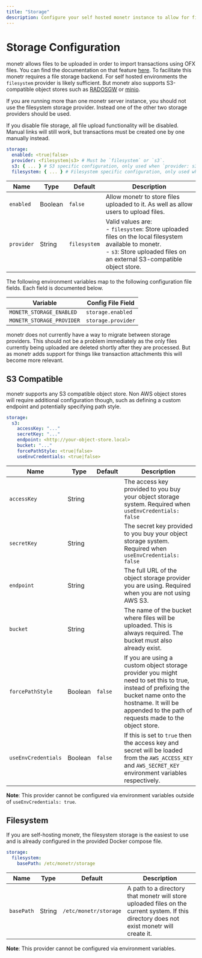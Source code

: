 ```yaml
---
title: "Storage"
description: Configure your self hosted monetr instance to allow for file uploads, letting you import transactions from OFX files.
---
```



# Storage Configuration

monetr allows files to be uploaded in order to import transactions using OFX files. You can find the documentation on
that feature [here](/documentation/use/transactions/uploads). To facilitate this monetr requires a file storage backend.
For self hosted environments the `filesystem` provider is likely sufficient. But monetr also supports S3-compatible
object stores such as [RADOSGW](https://docs.ceph.com/en/squid/radosgw/) or [minio](https://github.com/minio/minio).

If you are running more than one monetr server instance, you should not use the filesystem storage provider. Instead one
of the other two storage providers should be used.

If you disable file storage, all file upload functionality will be disabled. Manual links will still work, but
transactions must be created one by one manually instead.

```yaml filename="config.yaml"
storage:
  enabled: <true|false>
  provider: <filesystem|s3> # Must be `filesystem` or `s3`.
  s3: { ... } # S3 specific configuration, only used when `provider: s3`.
  filesystem: { ... } # Filesystem specific configuration, only used when `provider: filesystem`.
```

| **Name**   | **Type** | **Default**  | **Description**                                                                                                                                                                     |
| ---        | ---      | ---          | ---                                                                                                                                                                                 |
| `enabled`  | Boolean  | `false`      | Allow monetr to store files uploaded to it. As well as allow users to upload files.                                                                                                 |
| `provider` | String   | `filesystem` | Valid values are:<br/>- `filesystem`: Store uploaded files on the local filesystem available to monetr.<br/>- `s3`: Store uploaded files on an external S3-compatible object store. |

The following environment variables map to the following configuration file fields. Each field is documented below.

| Variable                  | Config File Field  |
| ---                       | ---                |
| `MONETR_STORAGE_ENABLED`  | `storage.enabled`  |
| `MONETR_STORAGE_PROVIDER` | `storage.provider` |

<Callout type="warning">
  monetr does not currently have a way to migrate between storage providers. This should not be a problem immediately as
  the only files currently being uploaded are deleted shortly after they are processed. But as monetr adds support for
  things like transaction attachments this will become more relevant.
</Callout>

## S3 Compatible

monetr supports any S3 compatible object store. Non AWS object stores will require additional configuration though, such
as defining a custom endpoint and potentially specifying path style.

```yaml filename="config.yaml"
storage:
  s3:
    accessKey: "..."
    secretKey: "..."
    endpoint: <http://your-object-store.local>
    bucket: "..."
    forcePathStyle: <true|false>
    useEnvCredentials: <true|false>
```

| **Name**            | **Type** | **Default** | **Description**                                                                                                                                                                                                     |
| ---                 | ---      | ---         | ---                                                                                                                                                                                                                 |
| `accessKey`         | String   |             | The access key provided to you buy your object storage system. Required when `useEnvCredentials: false`                                                                                                             |
| `secretKey`         | String   |             | The secret key provided to you buy your object storage system. Required when `useEnvCredentials: false`                                                                                                             |
| `endpoint`          | String   |             | The full URL of the object storage provider you are using. Required when you are not using AWS S3.                                                                                                                  |
| `bucket`            | String   |             | The name of the bucket where files will be uploaded. This is always required. The bucket must also already exist.                                                                                                   |
| `forcePathStyle`    | Boolean  | `false`     | If you are using a custom object storage provider you might need to set this to true, instead of prefixing the bucket name onto the hostname. It will be appended to the path of requests made to the object store. |
| `useEnvCredentials` | Boolean  | `false`     | If this is set to `true` then the access key and secret will be loaded from the `AWS_ACCESS_KEY` and `AWS_SECRET_KEY` environment variables respectively.                                                           |

**Note**: This provider cannot be configured via environment variables outside of `useEnvCredentials: true`.

## Filesystem

If you are self-hosting monetr, the filesystem storage is the easiest to use and is already configured in the provided
Docker compose file.

```yaml filename="config.yaml"
storage:
  filesystem:
    basePath: /etc/monetr/storage
```

| **Name**   | **Type** | **Default**           | **Description**                                                                                                                            |
| ---        | ---      | ---                   | ---                                                                                                                                        |
| `basePath` | String   | `/etc/monetr/storage` | A path to a directory that monetr will store uploaded files on the current system. If this directory does not exist monetr will create it. |

**Note**: This provider cannot be configured via environment variables.

